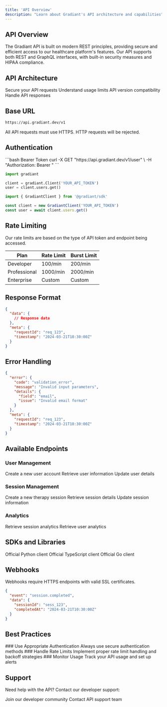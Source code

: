 ```yaml
---
title: 'API Overview'
description: "Learn about Gradiant's API architecture and capabilities"
---
```


## API Overview

The Gradiant API is built on modern REST principles, providing secure and efficient access to our healthcare platform's features. Our API supports both REST and GraphQL interfaces, with built-in security measures and HIPAA compliance.

## API Architecture

<CardGroup cols={2}>
  <Card title="Authentication" icon="lock" href="/api/auth">
    Secure your API requests
  </Card>
  <Card title="Rate Limiting" icon="gauge" href="/api/rate-limits">
    Understand usage limits
  </Card>
  <Card title="Versioning" icon="code-branch" href="/api/versioning">
    API version compatibility
  </Card>
  <Card title="Error Handling" icon="triangle-exclamation" href="/api/errors">
    Handle API responses
  </Card>
</CardGroup>

## Base URL

```bash
https://api.gradiant.dev/v1
```

<Note>All API requests must use HTTPS. HTTP requests will be rejected.</Note>

## Authentication

<CodeGroup title="Authentication Examples">
```bash Bearer Token
curl -X GET "https://api.gradiant.dev/v1/user" \
  -H "Authorization: Bearer <YOUR-API-TOKEN>"
```

```python Python
import gradiant

client = gradiant.Client('YOUR_API_TOKEN')
user = client.users.get()
```

```typescript TypeScript
import { GradiantClient } from '@gradiant/sdk'

const client = new GradiantClient('YOUR_API_TOKEN')
const user = await client.users.get()
```

</CodeGroup>

## Rate Limiting

<Info>
  Our rate limits are based on the type of API token and endpoint being
  accessed.
</Info>

| Plan         | Rate Limit | Burst Limit |
| ------------ | ---------- | ----------- |
| Developer    | 100/min    | 200/min     |
| Professional | 1000/min   | 2000/min    |
| Enterprise   | Custom     | Custom      |

## Response Format

```json
{
  "data": {
    // Response data
  },
  "meta": {
    "requestId": "req_123",
    "timestamp": "2024-03-21T10:30:00Z"
  }
}
```

## Error Handling

```json
{
  "error": {
    "code": "validation_error",
    "message": "Invalid input parameters",
    "details": {
      "field": "email",
      "issue": "Invalid email format"
    }
  },
  "meta": {
    "requestId": "req_123",
    "timestamp": "2024-03-21T10:30:00Z"
  }
}
```

## Available Endpoints

### User Management

<ResponseField name="POST /users" type="endpoint">
  Create a new user account
</ResponseField>

<ResponseField name="GET /users/{id}" type="endpoint">
  Retrieve user information
</ResponseField>

<ResponseField name="PUT /users/{id}" type="endpoint">
  Update user details
</ResponseField>

### Session Management

<ResponseField name="POST /sessions" type="endpoint">
  Create a new therapy session
</ResponseField>

<ResponseField name="GET /sessions/{id}" type="endpoint">
  Retrieve session details
</ResponseField>

<ResponseField name="PUT /sessions/{id}" type="endpoint">
  Update session information
</ResponseField>

### Analytics

<ResponseField name="GET /analytics/sessions" type="endpoint">
  Retrieve session analytics
</ResponseField>

<ResponseField name="GET /analytics/users" type="endpoint">
  Retrieve user analytics
</ResponseField>

## SDKs and Libraries

<CardGroup cols={3}>
  <Card title="Python SDK" icon="python">
    Official Python client
  </Card>
  <Card title="TypeScript SDK" icon="js">
    Official TypeScript client
  </Card>
  <Card title="Go SDK" icon="golang">
    Official Go client
  </Card>
</CardGroup>

## Webhooks

<Warning>Webhooks require HTTPS endpoints with valid SSL certificates.</Warning>

```json
{
  "event": "session.completed",
  "data": {
    "sessionId": "sess_123",
    "completedAt": "2024-03-21T10:30:00Z"
  }
}
```

## Best Practices

<Steps>
  ### Use Appropriate Authentication Always use secure authentication methods
  ### Handle Rate Limits Implement proper rate limit handling and backoff
  strategies ### Monitor Usage Track your API usage and set up alerts
</Steps>

## Support

Need help with the API? Contact our developer support:

<CardGroup cols={2}>
  <Card
    title="Developer Discord"
    icon="discord"
    href="https://discord.gg/gradiant"
  >
    Join our developer community
  </Card>
  <Card
    title="API Support"
    icon="headset"
    href="mailto:api-support@gradiant.dev"
  >
    Contact API support team
  </Card>
</CardGroup>
